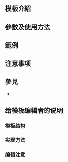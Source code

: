 <noinclude>{{Documentation subpage}}</noinclude>
{{Twinkle standard installation}}
<!-- 在本行下編輯模板說明 -->
== 模板介紹 ==

== 參數及使用方法 ==

== 範例 ==

== 注意事项 ==

== 參見 ==
* {{tl|Disputed}}
== 给模板编辑者的说明 ==
=== 模板结构 ===
=== 实现方法 ===
=== 编辑注意 ===

<includeonly>
<!-- 本行下加入模板的分類 -->

</includeonly>